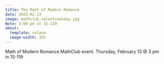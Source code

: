 ```yaml
---
title: The Math of Modern Romance
date: 2025-02-13
image: mathclub_valentinesday.jpg
Note: 3:00 pm in 1S-119
about:
  template: solana
  image-width: 35%
---
```


Math of Modern Romance MathClub event. Thursday, February 13 @ 3 pm in 1S-119
